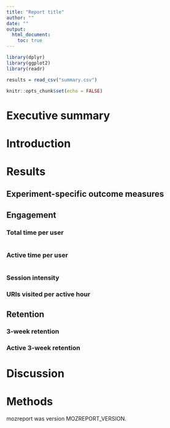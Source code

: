 ```yaml
---
title: "Report title"
author: ""
date: ""
output:
  html_document:
    toc: true
---
```


```r
library(dplyr)
library(ggplot2)
library(readr)

results = read_csv("summary.csv")

knitr::opts_chunk$set(echo = FALSE)
```

# Executive summary

<!--
Consider including:
 * A summary of results
 * Links to the PHD and any relevant bugs
-->

# Introduction

<!--
Consider including:
 * Any useful background on the experiment you ran and why you expected it to be interesting
 * Links to any requirements documents
-->

# Results

## Experiment-specific outcome measures

<!--
Present results here.

Consider rewording the headers to summarize the contents of the section
(e.g. instead of "Total time per user", try "Total time per user was similar" or
"Total time per user increased 30%")
-->

## Engagement

### Total time per user

```r

```

### Active time per user
```r

```

### Session intensity



### URIs visited per active hour

## Retention

### 3-week retention

### Active 3-week retention

# Discussion

<!--
Discuss and contextualize the results here.
-->

# Methods

mozreport was version MOZREPORT_VERSION.
